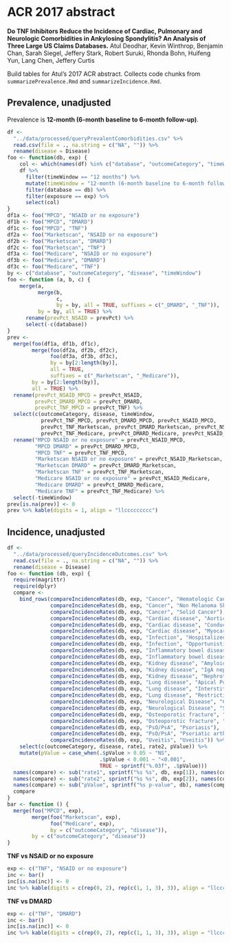 # ACR 2017 abstract

**Do TNF Inhibitors Reduce the Incidence of Cardiac, Pulmonary and Neurologic Comorbidities in Ankylosing Spondylitis? An Analysis of Three Large US Claims Databases.**
Atul Deodhar, Kevin Winthrop, Benjamin Chan, Sarah Siegel, Jeffery Stark, Robert Suruki, Rhonda Bohn, Huifeng Yun, Lang Chen, Jeffery Curtis

Build tables for Atul's 2017 ACR abstract.
Collects code chunks from `summarizePrevalence.Rmd` and `summarizeIncidence.Rmd`.


## Prevalence, unadjusted

Prevalence is **12-month (6-month baseline to 6-month follow-up)**.

```r
df <-
  "../data/processed/queryPrevalentComorbidities.csv" %>% 
  read.csv(file = ., na.string = c("NA", "")) %>% 
  rename(disease = Disease)
foo <- function(db, exp) {
    col <- which(names(df) %in% c("database", "outcomeCategory", "timeWindow", "disease", "prevPct"))
    df %>% 
      filter(timeWindow == "12 months") %>% 
      mutate(timeWindow = "12-month (6-month baseline to 6-month follow-up)") %>% 
      filter(database == db) %>% 
      filter(exposure == exp) %>% 
      select(col)
}
df1a <- foo("MPCD", "NSAID or no exposure")
df1b <- foo("MPCD", "DMARD")
df1c <- foo("MPCD", "TNF")
df2a <- foo("Marketscan", "NSAID or no exposure")
df2b <- foo("Marketscan", "DMARD")
df2c <- foo("Marketscan", "TNF")
df3a <- foo("Medicare", "NSAID or no exposure")
df3b <- foo("Medicare", "DMARD")
df3c <- foo("Medicare", "TNF")
by <- c("database", "outcomeCategory", "disease", "timeWindow")
foo <- function (a, b, c) {
    merge(a, 
          merge(b, 
                c, 
                by = by, all = TRUE, suffixes = c("_DMARD", "_TNF")), 
          by = by, all = TRUE) %>% 
      rename(prevPct_NSAID = prevPct) %>% 
      select(-c(database))
}
prev <- 
  merge(foo(df1a, df1b, df1c), 
        merge(foo(df2a, df2b, df2c),
              foo(df3a, df3b, df3c),
              by = by[2:length(by)],
              all = TRUE,
              suffixes = c("_Marketscan", "_Medicare")),
        by = by[2:length(by)],
        all = TRUE) %>% 
  rename(prevPct_NSAID_MPCD = prevPct_NSAID,
         prevPct_DMARD_MPCD = prevPct_DMARD,
         prevPct_TNF_MPCD = prevPct_TNF) %>%
  select(c(outcomeCategory, disease, timeWindow,
           prevPct_TNF_MPCD, prevPct_DMARD_MPCD, prevPct_NSAID_MPCD,
           prevPct_TNF_Marketscan, prevPct_DMARD_Marketscan, prevPct_NSAID_Marketscan,
           prevPct_TNF_Medicare, prevPct_DMARD_Medicare, prevPct_NSAID_Medicare)) %>% 
  rename("MPCD NSAID or no exposure" = prevPct_NSAID_MPCD,
         "MPCD DMARD" = prevPct_DMARD_MPCD,
         "MPCD TNF" = prevPct_TNF_MPCD,
         "Marketscan NSAID or no exposure" = prevPct_NSAID_Marketscan,
         "Marketscan DMARD" = prevPct_DMARD_Marketscan,
         "Marketscan TNF" = prevPct_TNF_Marketscan,
         "Medicare NSAID or no exposure" = prevPct_NSAID_Medicare,
         "Medicare DMARD" = prevPct_DMARD_Medicare,
         "Medicare TNF" = prevPct_TNF_Medicare) %>% 
  select(-timeWindow)
prev[is.na(prev)] <- 0
prev %>% kable(digits = 1, align = "llccccccccc")
```


## Incidence, unadjusted

```r
df <-
  "../data/processed/queryIncidenceOutcomes.csv" %>% 
  read.csv(file = ., na.string = c("NA", "")) %>% 
  rename(disease = Disease)
foo <- function (db, exp) {
  require(magrittr)
  require(dplyr)
  compare <-
    bind_rows(compareIncidenceRates(db, exp, "Cancer", "Hematologic Cancer"),
              compareIncidenceRates(db, exp, "Cancer", "Non Melanoma Skin Cancer"),
              compareIncidenceRates(db, exp, "Cancer", "Solid Cancer"),
              compareIncidenceRates(db, exp, "Cardiac disease", "Aortic Insufficiency/Aortic Regurgitation"),
              compareIncidenceRates(db, exp, "Cardiac disease", "Conduction Block"),
              compareIncidenceRates(db, exp, "Cardiac disease", "Myocardial infarction"),
              compareIncidenceRates(db, exp, "Infection", "Hospitalized infection"),
              compareIncidenceRates(db, exp, "Infection", "Opportunistic infection"),
              compareIncidenceRates(db, exp, "Inflammatory bowel disease", "Crohn.s Disease"),
              compareIncidenceRates(db, exp, "Inflammatory bowel disease", "Ulcerative Colitis"),
              compareIncidenceRates(db, exp, "Kidney disease", "Amyloidosis"),
              compareIncidenceRates(db, exp, "Kidney disease", "IgA nephropathy"),
              compareIncidenceRates(db, exp, "Kidney disease", "Nephrotic syndrome"),
              compareIncidenceRates(db, exp, "Lung disease", "Apical Pulmonary fibrosis"),
              compareIncidenceRates(db, exp, "Lung disease", "Interstitial lung disease"),
              compareIncidenceRates(db, exp, "Lung disease", "Restrictive lung disease"),
              compareIncidenceRates(db, exp, "Neurological Disease", "Cauda Equina syndrome"),
              compareIncidenceRates(db, exp, "Neurological Disease", "Spinal Cord compression"),
              compareIncidenceRates(db, exp, "Osteoporotic fracture", "Clinical vertebral fracture"),
              compareIncidenceRates(db, exp, "Osteoporotic fracture", "Non-vertebral osteoporotic fracture"),
              compareIncidenceRates(db, exp, "PsO/PsA", "Psoriasis"),
              compareIncidenceRates(db, exp, "PsO/PsA", "Psoriatic arthritis"),
              compareIncidenceRates(db, exp, "Uveitis", "Uveitis")) %>% 
    select(c(outcomeCategory, disease, rate1, rate2, pValue)) %>%
    mutate(pValue = case_when(.$pValue > 0.05 ~ "NS",
                              .$pValue < 0.001 ~ "<0.001",
                              TRUE ~ sprintf("%.03f", .$pValue)))
  names(compare) <- sub("rate1", sprintf("%s %s", db, exp[1]), names(compare))
  names(compare) <- sub("rate2", sprintf("%s %s", db, exp[2]), names(compare))
  names(compare) <- sub("pValue", sprintf("%s p-value", db), names(compare))
  compare
}
bar <- function () {
  merge(foo("MPCD", exp), 
        merge(foo("Marketscan", exp), 
              foo("Medicare", exp), 
              by = c("outcomeCategory", "disease")),
        by = c("outcomeCategory", "disease"))
}
```

**TNF vs NSAID or no exposure**

```r
exp <- c("TNF", "NSAID or no exposure")
inc <- bar()
inc[is.na(inc)] <- 0
inc %>% kable(digits = c(rep(0, 2), rep(c(1, 1, 3), 3)), align = "llccccccccc")
```

\newline

**TNF vs DMARD**

```r
exp <- c("TNF", "DMARD")
inc <- bar()
inc[is.na(inc)] <- 0
inc %>% kable(digits = c(rep(0, 2), rep(c(1, 1, 3), 3)), align = "llccccccccc")
```

